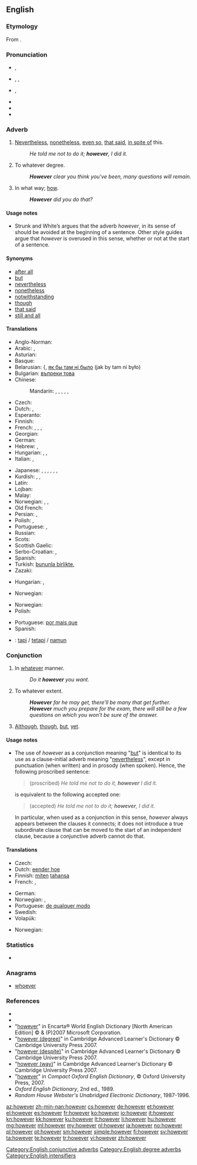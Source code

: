 ==English==

===Etymology===
From {{etyl|enm|en}} {{compound|how|ever|lang=-}}.

===Pronunciation===
* {{a|RP}} {{IPA|/hɑʊˈɛvə/}}, {{X-SAMPA|/haU"Ev@/}}
* {{a|US}} {{enPR|houĕvʹər}}, {{IPA|/haʊˈɛvɚ/}}, {{X-SAMPA|/haU'Ev@`/}}
* {{a|NY}} {{IPA|/hɑwɛvə/}}, {{X-SAMPA|/hAwEv@/}}
* {{audio|en-us-however.ogg|Audio (US)}}
* {{rhymes|ɛvə(r)}}
* {{hyphenation|how|ev|er}}

===Adverb===
{{en-adv|-}}

# {{context|conjunctive}} [[nevertheless|Nevertheless]], [[nonetheless]], [[even so]], [[that said]], [[in spite of]] this.
#: ''He told me not to do it; '''however''', I did it.''
# {{context|degree}} To whatever degree.
#: '''''However''' clear you think you've been, many questions will remain.''
# {{chiefly|British|as an intensified form in interrogatives}} In what way; [[how]].
#: '''''However''' did you do that?''

====Usage notes====
{{unreferenced}}
* {{sense|nevertheless}} Strunk and White’s ''{{w|The Elements of Style}}'' argues that the adverb ''however'', in its sense of {{term|nevertheless|lang=en}} should be avoided at the beginning of a sentence. Other style guides<!-- Which ones? --> argue that ''however'' is overused in this sense, whether or not at the start of a sentence.

====Synonyms====
{{checksyns}}
* [[after all]]
* [[but]]
* [[nevertheless]]
* [[nonetheless]]
* [[notwithstanding]]
* [[though]]
* [[that said]]
* [[still and all]]

====Translations====
{{trans-top|nevertheless}}
* Anglo-Norman: {{tø|xno|nepurquant}}
* Arabic: {{t-|ar|لكن|tr=laakin(na)}}, {{t-|ar|ولكن|tr=wa-laakin(na)}}
* Asturian: {{t-|ast|sin embargu}}
* Basque: {{t-|eu|haatik}}
* Belarusian: {{{t-|be|аднак|tr=adnak}}, [[як бы там ні было]] (jak by tam ni było)
* Bulgarian: [[въпреки това]]
* Chinese:
*: Mandarin: {{t-|cmn|但是|tr=dànshì|sc=Hani}}, {{t-|cmn|可是|tr=kěshì|sc=Hani}}, {{t-|cmn|不過|sc=Hani}}, {{t-|cmn|不过|tr=búguò|sc=Hani}}, {{t-|cmn|卻|sc=Hani}}, {{t-|cmn|却|tr=què|sc=Hani}}
* Czech: {{t+|cs|nicméně}}
* Dutch: {{t+|nl|daarentegen}}, {{t+|nl|echter}}
* Esperanto: {{t-|eo|kontraŭe}}
* Finnish: {{t+|fi|kuitenkin}}
* French: {{t+|fr|cependant}}, {{t+|fr|pourtant}}, {{t+|fr|néanmoins}}, {{t+|fr|toutefois}}
* Georgian: {{t-|ka|მიუხედავად ამისა|sc=Geor}}
* German: {{t+|de|jedoch}}
* Hebrew: {{t-|he|אף על פי כן}}, {{t-|he|למרות זאת}}
* Hungarian: {{t+|hu|mégis}}, {{t+|hu|viszont}}, {{t+|hu|azonban}}
* Italian: {{t+|it|però}}, {{t+|it|nonostante}}
{{trans-mid}}
* Japanese: {{t+|ja|しかし|tr=shikashi}}, {{t+|ja|が|tr=ga}}, {{t-|ja|でも|tr=demo}}, {{t-|ja|けれども|tr=keredomo}}, {{t-|ja|けれど|tr=keredo}}, {{t-|ja|けども|tr=kedomo}}, {{t-|ja|けど|tr=kedo}}
* Kurdish: {{t-|ku|her wiha|sc=ku-Arab}}, {{t+|ku|dîsa jî|sc=ku-Arab}}, {{t+|ku|lê|sc=ku-Arab}}
* Latin: {{t-|la|tandem}}
* Lojban: {{t+|jbo|ku'i}}
* Malay: {{t-|ms|walau bagaimana}}
* Norwegian: {{t+|no|men}}, {{t+|no|imidlertid}}, {{t-|no|ikke desto mindre}}
* Old French: {{tø|fro|nepourquant}}
* Persian: {{t+|fa|اما|tr=ammâ|sc=fa-Arab}}, {{t-|fa|با این حال|sc=fa-Arab}}
* Polish: {{t-|pl|jednakże}}, {{t+|pl|jednak}}
* Portuguese: {{t+|pt|no entanto}}, {{t+|pt|entretanto}}
* Russian: {{t+|ru|однако|tr=odnáko}}
* Scots: {{tø|sco|houaniver}}
* Scottish Gaelic: {{t-|gd|ge-tà}}
* Serbo-Croatian: {{t-|sh|usprkos tome}}, {{t-|sh|međutim}}
* Spanish: {{t+|es|sin embargo}}
* Turkish: [[bununla birlikte]], {{t+|tr|ancak}}
* Zazaki: {{tø|zza|labelê}}
{{trans-bottom}}

{{trans-top|to what degree}}
* Hungarian: {{t+|hu|akármennyire}}, {{t+|hu|bármennyire}}
{{trans-mid}}
* Norwegian: {{t-|no|uansett hvor/hvor mye}}
{{trans-bottom}}

{{trans-top|intensifier: in what way}}
* Norwegian: {{t-|no|hvordan i all verden}}
* Polish: {{t+|pl|jakkolwiek}}
{{trans-mid}}
* Portuguese: [[por mais que]]
* Spanish: {{t-|es|por más que}}
{{trans-bottom}}

{{checktrans-top}}
* {{ttbc|id}}: [[tapi]] / [[tetapi]] / [[namun]]
{{trans-mid}}
{{trans-bottom}}

===Conjunction===
{{en-con}}

# In [[whatever]] manner.
#: ''Do it '''however''' you want.''
# To whatever extent.
#: '''''However''' far he may get, there'll be many that get further.''
#: '''''However''' much you prepare for the exam, there will still be a few questions on which you won't be sure of the answer.''
# {{proscribed}} [[although|Although]], [[though]], [[but]], [[yet]].

====Usage notes====
* <p style="margin-top:0;margin-bottom:0">{{sense|although}} The use of ''however'' as a conjunction meaning "[[but]]" is identical to its use as a clause-initial adverb meaning "[[nevertheless]]", except in punctuation (when written) and in prosody (when spoken). Hence, the following proscribed sentence:</p><blockquote style="margin-top:0;margin-bottom:0"><p style="margin-top:0;margin-bottom:0">(proscribed) ''He told me not to do it, '''however''' I did it.''</p></blockquote><p style="margin-top:0;margin-bottom:0">is equivalent to the following accepted one:</p><blockquote style="margin-top:0;margin-bottom:0"><p style="margin-top:0;margin-bottom:0">(accepted) ''He told me not to do it; '''however''', I did it.''</p></blockquote><p style="margin-top:0;margin-bottom:0">In particular, when used as a conjunction in this sense, ''however'' always appears between the clauses it connects; it does not introduce a true subordinate clause that can be moved to the start of an independent clause, because a conjunctive adverb cannot do that.</p>

====Translations====
{{trans-top|in whatever manner}}
* Czech: {{t-|cs|jakkoli}}
* Dutch: [[eender hoe]]
* Finnish: [[miten]] [[tahansa]]
* French: {{t-|fr|de quelque manière que ce soit}}, {{t-|fr|quelle que soit ma/ta/sa/notre/votre/leur manière}}
{{trans-mid}}
* German: {{t-|de|wie auch immer}}
* Norwegian: {{t-|no|på den måten}}, {{t-|no|på hvilken måte}}
* Portuguese: [[de qualquer modo]]
* Swedish: {{t+|sv|hur som helst}}
* Volapük: {{t+|vo|ye}}
{{trans-bottom}}

{{trans-top|to whatever extent}}
* Norwegian: {{t-|no|uansett hvor}}
{{trans-mid}}
{{trans-bottom}}

===Statistics===
* {{rank|father|nor|moment|227|however|enough|quite|brought}}

===Anagrams===
* [[whoever]]

===References===
* {{R:Webster 1913|however}}
* {{R:Dictionary.com|however}}
* "[http://encarta.msn.com/dictionary_/however.html however]" in Encarta® World English Dictionary [North American Edition] © & (P)2007 Microsoft Corporation.
* "[http://dictionary.cambridge.org/define.asp?key=38295&dict=CALD however (degree)]" in Cambridge Advanced Learner's Dictionary © Cambridge University Press 2007.
* "[http://dictionary.cambridge.org/define.asp?key=38298&dict=CALD however (despite)]" in Cambridge Advanced Learner's Dictionary © Cambridge University Press 2007.
* "[http://dictionary.cambridge.org/define.asp?key=38296&dict=CALD however (way)]" in Cambridge Advanced Learner's Dictionary © Cambridge University Press 2007.
* "[http://www.askoxford.com/concise_oed/however?view=uk however]" in ''Compact Oxford English Dictionary'', © Oxford University Press, 2007.
* ''Oxford English Dictionary'', 2nd ed., 1989.
* ''Random House Webster's Unabridged Electronic Dictionary'', 1987-1996.

[[Category:English conjunctive adverbs]]
[[Category:English degree adverbs]]
[[Category:English intensifiers]]

[[az:however]]
[[zh-min-nan:however]]
[[cs:however]]
[[de:however]]
[[et:however]]
[[el:however]]
[[es:however]]
[[fr:however]]
[[ko:however]]
[[io:however]]
[[it:however]]
[[kn:however]]
[[kk:however]]
[[ku:however]]
[[lt:however]]
[[li:however]]
[[hu:however]]
[[mg:however]]
[[ml:however]]
[[my:however]]
[[nl:however]]
[[ja:however]]
[[no:however]]
[[pl:however]]
[[pt:however]]
[[sm:however]]
[[simple:however]]
[[fi:however]]
[[sv:however]]
[[ta:however]]
[[te:however]]
[[tr:however]]
[[vi:however]]
[[zh:however]]